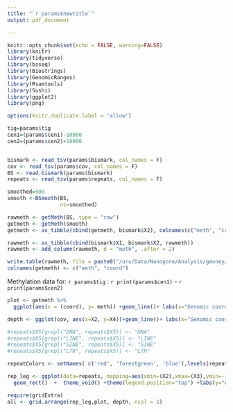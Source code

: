 ```yaml
---
title: "`r params$newtitle`"
output: pdf_document

---
```

  
```r
knitr::opts_chunk$set(echo = FALSE, warning=FALSE)
library(knitr)
library(tidyverse)
library(bsseq)
library(Biostrings)
library(GenomicRanges)
library(Rsamtools)
library(Sushi)
library(ggplot2)
library(png)

options(knitr.duplicate.label = 'allow')
```



```r
tig=params$tig
cen1=(params$cen1)-10000
cen2=(params$cen2)+10000


bismark <- read_tsv(params$bismark, col_names = F)
cov <- read_tsv(params$cov, col_names = F)
BS <- read.bismark(params$bismark)
repeats <- read_tsv(params$repeats, col_names = F)

```

```r
smoothed=500
smooth <-BSmooth(BS, 
                 ns=smoothed)

rawmeth <- getMeth(BS, type = "raw")
getmeth <- getMeth(smooth)
getmeth <- as_tibble(cbind(getmeth, bismark$X2), colnames(c("meth", "coords")))

rawmeth <- as_tibble(cbind(bismark$X1, bismark$X2, rawmeth))
rawmeth <- add_column(rawmeth, d = "meth", .after = 2)

write.table(rawmeth, file = paste0("/uru/Data/Nanopore/Analysis/gmoney/chm13/censat/phase_2/wig/",tig, ".wig"), col.names = F, row.names = F, quote = F, sep = "\t")
colnames(getmeth) <- c("meth", "coord")
```



Methylation data for:  `r params$tig` :  `r print(params$cen1)`  -  `r print(params$cen2)`

```r
plot <- getmeth %>% 
  ggplot(aes(x = (coord), y= meth)) +geom_line()+ labs(x="Genomic coordinates (Mb)", y="Methylation")+theme_bw()+xlim(cen1,cen2)

```


```r
depth <- ggplot(cov, aes(x=X2, y=X4))+geom_line()+ labs(x="Genomic coordinates (Mb)", y="read depth")+theme_bw()+xlim(cen1,cen2)

```

```r

#repeats$X5[grepl("DNA", repeats$X5)] <- "DNA"
#repeats$X5[grepl("LINE", repeats$X5)] <- "LINE"
#repeats$X5[grepl("SINE", repeats$X5)] <- "SINE"
#repeats$X5[grepl("LTR", repeats$X5)] <- "LTR"

repeatColors <- setNames( c('red', 'forestgreen', 'blue'),levels(repeats$X5))

rep_leg <- ggplot(data=repeats, mapping=aes(xmin=(X2),xmax=(X3),ymin=-1,ymax=1 , fill=X5))+
  geom_rect()  +  theme_void() +theme(legend.position="top") +labs(y="Axis")+xlim(cen1,cen2) +labs(y="Axis")

require(gridExtra)
all <- grid.arrange(rep_leg,plot, depth, ncol = 1)



```





